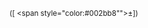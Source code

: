 '''{{{1}}}</span>'''<sup><span class="noprint plainlinksneverexpand" style="white-space:nowrap; font-weight:normal;">([{{fullurl:Template:2009年香港甲型H1N1流感數字|action=edit}} <span style="color:#002bb8"">±</span>])</span></sup>